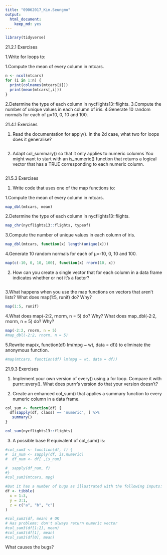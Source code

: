 ```yaml
---
title: "09062017_Kim.Seungmo"
output:
  html_document:
    keep_md: yes
---
```


```r
library(tidyverse)
```
21.2.1 Exercises

1.Write for loops to:

  1.Compute the mean of every column in mtcars.
```r
n <- ncol(mtcars)
for (i in 1:n) {
  print(colnames(mtcars[i]))
  print(mean(mtcars[,i]))
}
```

  2.Determine the type of each column in nycflights13::flights.
  3.Compute the number of unique values in each column of iris.
  4.Generate 10 random normals for each of μ=10, 0, 10 and 100. 
 
 

21.4.1 Exercises

1. Read the documentation for apply(). In the 2d case, what two for loops does it generalise?
```r

```

2. Adapt col_summary() so that it only applies to numeric columns You might want to start with an is_numeric() function that returns a logical vector that has a TRUE corresponding to each numeric column.
```r

```

21.5.3 Exercises

1. Write code that uses one of the map functions to:

  1.Compute the mean of every column in mtcars.
```r
map_dbl(mtcars, mean)
```

  2.Determine the type of each column in nycflights13::flights.
```r
map_chr(nycflights13::flights, typeof)
```

  3.Compute the number of unique values in each column of iris.
```r
map_dbl(mtcars, function(x) length(unique(x)))
```

  4.Generate 10 random normals for each of μ=-10, 0, 10 and 100.
```r
map(c(-10, 0, 10, 100), function(x) rnorm(10, x))
```

 
2. How can you create a single vector that for each column in a data frame indicates whether or not it’s a factor?
```r

```

3.What happens when you use the map functions on vectors that aren’t lists? What does map(1:5, runif) do? Why?
```r
map(1:5, runif)

```


4.What does map(-2:2, rnorm, n = 5) do? Why? What does map_dbl(-2:2, rnorm, n = 5) do? Why?
```r
map(-2:2, rnorm, n = 5)
#map_dbl(-2:2, rnorm, n = 5)
```


5.Rewrite map(x, function(df) lm(mpg ~ wt, data = df)) to eliminate the anonymous function.
```r
#map(mtcars, function(df) lm(mpg ~ wt, data = df))
```

21.9.3 Exercises

1. Implement your own version of every() using a for loop. Compare it with purrr::every(). What does purrr’s version do that your version doesn’t?

2. Create an enhanced col_sum() that applies a summary function to every numeric column in a data frame.
```r
col_sum <- function(df) {
  df[sapply(df, class) == 'numeric', ] %>%
   summary()
}

col_sum(nycflights13::flights)
```

3. A possible base R equivalent of col_sum() is:
```r
#col_sum3 <- function(df, f) {
#  is_num <- sapply(df, is.numeric)  
#  df_num <- df[ ,is_num]

#  sapply(df_num, f)
#}
#col_sum3(mtcars, mpg)

#But it has a number of bugs as illustrated with the following inputs:
df <- tibble(
  x = 1:3, 
  y = 3:1,
  z = c("a", "b", "c")
)

#col_sum3(df, mean) # OK
# Has problems: don't always return numeric vector
#col_sum3(df[1:2], mean)
#col_sum3(df[1], mean)
#col_sum3(df[0], mean)
```
What causes the bugs?





